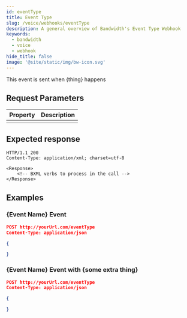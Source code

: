 ```yaml
---
id: eventType
title: Event Type
slug: /voice/webhooks/eventType
description: A general overview of Bandwidth's Event Type Webhook
keywords:
  - bandwidth
  - voice
  - webhook
hide_title: false
image: '@site/static/img/bw-icon.svg'
---
```



This event is sent when {thing} happens

## Request Parameters

| Property      | Description  |
|:--------------|:-------------|
|               |              |

## Expected response

```http
HTTP/1.1 200
Content-Type: application/xml; charset=utf-8

<Response>
    <!-- BXML verbs to process in the call -->
</Response>
```

## Examples

### {Event Name} Event

```json
POST http://yourUrl.com/eventType
Content-Type: application/json

{

}
```

### {Event Name} Event with {some extra thing}

```json
POST http://yourUrl.com/eventType
Content-Type: application/json

{

}
```
